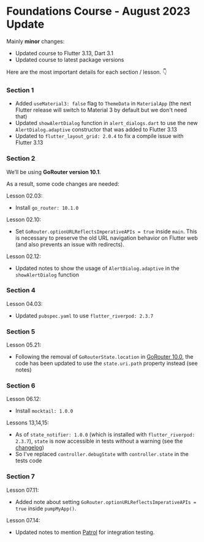 # Foundations Course - August 2023 Update

Mainly **minor** changes:

- Updated course to Flutter 3.13, Dart 3.1
- Updated course to latest package versions

Here are the most important details for each section / lesson. 👇

### Section 1

- Added `useMaterial3: false` flag to `ThemeData` in `MaterialApp` (the next Flutter release will switch to Material 3 by default but we don't need that)
- Updated `showAlertDialog` function in `alert_dialogs.dart` to use the new `AlertDialog.adaptive` constructor that was added to Flutter 3.13
- Updated to `flutter_layout_grid: 2.0.4` to fix a compile issue with Flutter 3.13

### Section 2

We’ll be using **GoRouter version 10.1**.

As a result, some code changes are needed:

Lesson 02.03:

- Install `go_router: 10.1.0`

Lesson 02.10:

- Set `GoRouter.optionURLReflectsImperativeAPIs = true` inside `main`. This is necessary to preserve the old URL navigation behavior on Flutter web (and also prevents an issue with redirects).

Lesson 02.12:

- Updated notes to show the usage of `AlertDialog.adaptive` in the `showAlertDialog` function

### Section 4

Lesson 04.03:

- Updated `pubspec.yaml` to use `flutter_riverpod: 2.3.7`

### Section 5

Lesson 05.21:

- Following the removal of `GoRouterState.location` in [GoRouter 10.0](https://pub.dev/packages/go_router/changelog#1000), the code has been updated to use the `state.uri.path` property instead (see notes)

### Section 6

Lesson 06.12:

- Install `mocktail: 1.0.0`

Lessons 13,14,15:

- As of `state_notifier: 1.0.0` (which is installed with `flutter_riverpod: 2.3.7`), `state` is now accessible in tests without a warning (see the [changelog](https://pub.dev/packages/state_notifier/changelog#100---2023-08-16))
- So I've replaced `controller.debugState` with `controller.state` in the tests code

### Section 7

Lesson 07.11:

- Added note about setting `GoRouter.optionURLReflectsImperativeAPIs = true` inside `pumpMyApp()`.

Lesson 07.14:

- Updated notes to mention [Patrol](https://patrol.leancode.co/) for integration testing.

